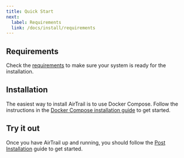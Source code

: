 ```yaml
---
title: Quick Start
next:
  label: Requirements
  link: /docs/install/requirements
---
```



## Requirements

Check the [requirements](/docs/install/requirements) to make sure your system is ready for the installation.

## Installation

The easiest way to install AirTrail is to use Docker Compose.
Follow the instructions in the [Docker Compose installation guide](/docs/install/docker-compose) to get started.

<CardGrid>
  <LinkCard title="Docker Compose" href="/docs/install/docker-compose" />
  <LinkCard title="Portainer" href="/docs/install/portainer" />
  <LinkCard title="Synology NAS" href="/docs/install/synology" />
  <LinkCard title="Manual" href="/docs/install/manual" />
</CardGrid>

## Try it out

Once you have AirTrail up and running, you should follow the [Post Installation](/docs/install/post-installation) guide to get started.
